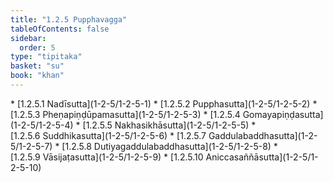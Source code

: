 ```yaml
---
title: "1.2.5 Pupphavagga"
tableOfContents: false
sidebar:
  order: 5
type: "tipitaka"
basket: "su"
book: "khan"
---
```



<DynamicBreadcrumb />



<TableOfContents book="khan" section="1.2.5">
* [1.2.5.1 Nadīsutta](1-2-5/1-2-5-1)
* [1.2.5.2 Pupphasutta](1-2-5/1-2-5-2)
* [1.2.5.3 Pheṇapiṇḍūpamasutta](1-2-5/1-2-5-3)
* [1.2.5.4 Gomayapiṇḍasutta](1-2-5/1-2-5-4)
* [1.2.5.5 Nakhasikhāsutta](1-2-5/1-2-5-5)
* [1.2.5.6 Suddhikasutta](1-2-5/1-2-5-6)
* [1.2.5.7 Gaddulabaddhasutta](1-2-5/1-2-5-7)
* [1.2.5.8 Dutiyagaddulabaddhasutta](1-2-5/1-2-5-8)
* [1.2.5.9 Vāsijaṭasutta](1-2-5/1-2-5-9)
* [1.2.5.10 Aniccasaññāsutta](1-2-5/1-2-5-10)
</TableOfContents>